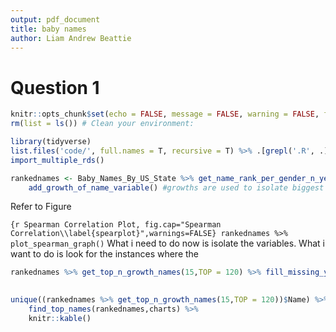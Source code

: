 ```yaml
---
output: pdf_document
title: baby names
author: Liam Andrew Beattie 
---
```


# Question 1


```r
knitr::opts_chunk$set(echo = FALSE, message = FALSE, warning = FALSE, fig.width = 6, fig.height = 5, fig.pos="H", fig.pos = 'H')
rm(list = ls()) # Clean your environment:

library(tidyverse)
list.files('code/', full.names = T, recursive = T) %>% .[grepl('.R', .)] %>% as.list() %>% walk(~source(.))
import_multiple_rds()
```

```r
rankednames <- Baby_Names_By_US_State %>% get_name_rank_per_gender_n_year() %>% #ranking baby names to compute spearman correlation,Rankings are done on all names of that year, per gender.
    add_growth_of_name_variable() #growths are used to isolate biggest growths year on year
```

Refer to Figure \ref{spearplot}


```{r Spearman Correlation Plot, fig.cap="Spearman Correlation\\label{spearplot}",warnings=FALSE}
rankednames %>%    plot_spearman_graph()
```
What i need to do now is isolate the variables.
What i want to do is look for the instances where the 





```r

rankednames %>% get_top_n_growth_names(15,TOP = 120) %>% fill_missing_years() %>% plot_ridge_names()
    

```


```r
unique((rankednames %>% get_top_n_growth_names(15,TOP = 120))$Name) %>% 
    find_top_names(rankednames,charts) %>% 
    knitr::kable()
```







